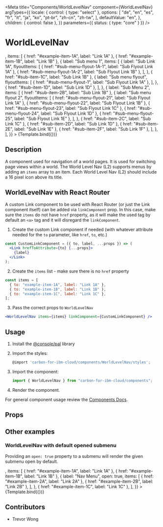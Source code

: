 
<Meta
  title="Components/WorldLevelNav"
  component={WorldLevelNav}
  argTypes={{
    locale: {
      control: { type: "select" },
      options: [
        "de",
        "en",
        "es",
        "fr",
        "it",
        "ja",
        "ko",
        "pt-br",
        "zh-cn",
        "zh-tw",
      ],
      defaultValue: "en",
    },
    children: { control: false },
  }}
  parameters={{ status: { type: "core" } }}
/>

# WorldLevelNav


<Canvas>
  <Story
    name="Demo"
    args={{
      title: "Cloud PAL",
      titleHref: "/ibmcloud/pal/components/world-level-nav/code",
      icon: <IbmCloud16 />,
      items: [
        { href: "#example-item-1A", label: "Link 1A" },
        { href: "#example-item-1B", label: "Link 1B" },
        {
          label: "Sub menu 1",
          items: [
            {
              label: "Sub Link 1A",
              flyoutItems: [
                { href: "#sub-menu-flyout-1A-1", label: "Sub Flyout Link 1A" },
                { href: "#sub-menu-flyout-1A-2", label: "Sub Flyout Link 1B" },
              ],
            },
            { href: "#sub-item-1C", label: "Sub Link 1B" },
            {
              label: "Sub menu flyout",
              flyoutItems: [
                { href: "#sub-menu-flyout-1", label: "Sub Flyout Link 1A" },
              ],
            },
            { href: "#sub-item-1D", label: "Sub Link 1D" },
          ],
        },
        {
          label: "Sub Menu 2",
          items: [
            { href: "#sub-item-2B", label: "Sub Link 1B" },
            {
              label: "Sub menu flyout 2",
              flyoutItems: [
                { href: "#sub-menu-flyout-21", label: "Sub Flyout Link 1A" },
                { href: "#sub-menu-flyout-22", label: "Sub Flyout Link 1B" },
                { href: "#sub-menu-flyout-23", label: "Sub Flyout Link 1C" },
                { href: "#sub-menu-flyout-24", label: "Sub Flyout Link 1D" },
                { href: "#sub-menu-flyout-25", label: "Sub Flyout Link 1E" },
              ],
            },
            { href: "#sub-item-2C", label: "Sub Link 1C" },
            { href: "#sub-item-2D", label: "Sub Link 1D" },
            { href: "#sub-item-2E", label: "Sub Link 1E" },
            { href: "#sub-item-2F", label: "Sub Link 1F" },
          ],
        },
      ],
    }}
  >
    {Template.bind({})}
  </Story>
</Canvas>

## Description

A component used for navigation of a world pages. It is used for switching page views within a world. The World Level Nav (L2) supports
menus by adding an `items` array to an item. Each World Level Nav (L2) should include a 16 pixel icon above its title.

## WorldLevelNav with React Router

A custom Link component to be used with React Router (or just the Link component itself) can be added via `linkComponent` prop. In this case, make sure the `items` do not have `href` property, as it will make the used tag by default an `<a>` tag and it will disregard the `linkComponent`.

1.  Create the custom Link component if needed (with whatever attribute needed for the `to` parameter, like `href`, `to`, etc.)

```jsx
const CustomLinkComponent = ({ to, label, ...props }) => (
  <Link hrefToAttribute={to} {...props}>
    {label}
  </Link>
);
```

2.  Create the `items` list - make sure there is no `href` property

```jsx
const items = [
  { to: "example-item-1A", label: "Link 1A" },
  { to: "example-item-1B", label: "Link 1B" },
  { to: "example-item-1C", label: "Link 1C" },
];
```

3.  Pass the correct props to `WorldLevelNav`

```jsx
<WorldLevelNav items={items} linkComponent={CustomLinkComponent} />
```

## Usage

1.  Install the [@console/pal](https://github.ibm.com/ibmcloud/pal#how-to-install-and-use) library
2.  Import the styles:

    ```js
    @import 'carbon-for-ibm-cloud/components/WorldLevelNav/styles';
    ```

3.  Import the component:

    ```js
    import { WorldLevelNav } from "carbon-for-ibm-cloud/components";
    ```

4.  Render the component.

For general component usage review the [Components Docs](https://pages.github.ibm.com/ibmcloud/pal/development-guidelines/components/overview).

## Props

<ArgsTable of={WorldLevelNav} />

## Other examples

### WorldLevelNav with default opened submenu

Providing an `open: true` property to a submenu will render the given submenu open by default.

<Canvas>
  <Story
    name="Demo-default-opened"
    args={{
      title: "Cloud PAL",
      titleHref: "/ibmcloud/pal/components/world-level-nav/code",
      icon: <IbmCloud16 />,
      items: [
        { href: "#example-item-1A", label: "Link 1A" },
        { href: "#example-item-1B", label: "Link 1B" },
        {
          label: "Nav Menu",
          open: true,
          items: [
            { href: "#example-item-2A", label: "Link 2A" },
            { href: "#example-item-2B", label: "Link 2B" },
          ],
        },
        { href: "#example-item-1C", label: "Link 1C" },
      ],
    }}
  >
    {Template.bind({})}
  </Story>
</Canvas>

## Contributors

- Trevor Wong
